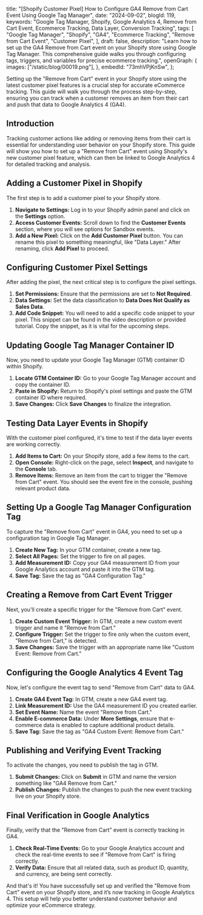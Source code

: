   title:
    "[Shopify Customer Pixel] How to Configure GA4 Remove from Cart Event Using Google Tag Manager",
  date: "2024-09-02",
  blogId: 119,
  keywords:
    "Google Tag Manager, Shopify, Google Analytics 4, Remove from Cart Event, Ecommerce Tracking, Data Layer, Conversion Tracking",
  tags: [
    "Google Tag Manager",
    "Shopify",
    "GA4",
    "Ecommerce Tracking",
    "Remove from Cart Event",
    "Customer Pixel",
  ],
  draft: false,
  description:
    "Learn how to set up the GA4 Remove from Cart event on your Shopify store using Google Tag Manager. This comprehensive guide walks you through configuring tags, triggers, and variables for precise ecommerce tracking.",
  openGraph: {
    images: ["/static/blog/00019.png"],
  },
  embedId: "73mhVPjKnSw",
};

Setting up the "Remove from Cart" event in your Shopify store using the latest customer pixel features is a crucial step for accurate eCommerce tracking. This guide will walk you through the process step-by-step, ensuring you can track when a customer removes an item from their cart and push that data to Google Analytics 4 (GA4).

## Introduction

Tracking customer actions like adding or removing items from their cart is essential for understanding user behavior on your Shopify store. This guide will show you how to set up a "Remove from Cart" event using Shopify's new customer pixel feature, which can then be linked to Google Analytics 4 for detailed tracking and analysis.

## Adding a Customer Pixel in Shopify

The first step is to add a customer pixel to your Shopify store.

1. **Navigate to Settings:** Log in to your Shopify admin panel and click on the **Settings** option.
2. **Access Customer Events:** Scroll down to find the **Customer Events** section, where you will see options for Sandbox events.
3. **Add a New Pixel:** Click on the **Add Customer Pixel** button. You can rename this pixel to something meaningful, like "Data Layer." After renaming, click **Add Pixel** to proceed.

<DataLayerCodeBlock fileName="remove_from_cart.js" />

## Configuring Customer Pixel Settings

After adding the pixel, the next critical step is to configure the pixel settings.

1. **Set Permissions:** Ensure that the permissions are set to **Not Required**.
2. **Data Settings:** Set the data classification to **Data Does Not Qualify as Sales Data**.
3. **Add Code Snippet:** You will need to add a specific code snippet to your pixel. This snippet can be found in the video description or provided tutorial. Copy the snippet, as it is vital for the upcoming steps.

## Updating Google Tag Manager Container ID

Now, you need to update your Google Tag Manager (GTM) container ID within Shopify.

1. **Locate GTM Container ID:** Go to your Google Tag Manager account and copy the container ID.
2. **Paste in Shopify:** Return to Shopify's pixel settings and paste the GTM container ID where required.
3. **Save Changes:** Click **Save Changes** to finalize the integration.

## Testing Data Layer Events in Shopify

With the customer pixel configured, it's time to test if the data layer events are working correctly.

1. **Add Items to Cart:** On your Shopify store, add a few items to the cart.
2. **Open Console:** Right-click on the page, select **Inspect**, and navigate to the **Console** tab.
3. **Remove Items:** Remove an item from the cart to trigger the "Remove from Cart" event. You should see the event fire in the console, pushing relevant product data.

## Setting Up a Google Tag Manager Configuration Tag

To capture the "Remove from Cart" event in GA4, you need to set up a configuration tag in Google Tag Manager.

1. **Create New Tag:** In your GTM container, create a new tag.
2. **Select All Pages:** Set the trigger to fire on all pages.
3. **Add Measurement ID:** Copy your GA4 measurement ID from your Google Analytics account and paste it into the GTM tag.
4. **Save Tag:** Save the tag as "GA4 Configuration Tag."

## Creating a Remove from Cart Event Trigger

Next, you'll create a specific trigger for the "Remove from Cart" event.

1. **Create Custom Event Trigger:** In GTM, create a new custom event trigger and name it "Remove from Cart."
2. **Configure Trigger:** Set the trigger to fire only when the custom event, "Remove from Cart," is detected.
3. **Save Changes:** Save the trigger with an appropriate name like "Custom Event: Remove from Cart."

## Configuring the Google Analytics 4 Event Tag

Now, let's configure the event tag to send "Remove from Cart" data to GA4.

1. **Create GA4 Event Tag:** In GTM, create a new GA4 event tag.
2. **Link Measurement ID:** Use the GA4 measurement ID you created earlier.
3. **Set Event Name:** Name the event "Remove from Cart."
4. **Enable E-commerce Data:** Under **More Settings**, ensure that e-commerce data is enabled to capture additional product details.
5. **Save Tag:** Save the tag as "GA4 Custom Event: Remove from Cart."

## Publishing and Verifying Event Tracking

To activate the changes, you need to publish the tag in GTM.

1. **Submit Changes:** Click on **Submit** in GTM and name the version something like "GA4 Remove from Cart."
2. **Publish Changes:** Publish the changes to push the new event tracking live on your Shopify store.

## Final Verification in Google Analytics

Finally, verify that the "Remove from Cart" event is correctly tracking in GA4.

1. **Check Real-Time Events:** Go to your Google Analytics account and check the real-time events to see if "Remove from Cart" is firing correctly.
2. **Verify Data:** Ensure that all related data, such as product ID, quantity, and currency, are being sent correctly.

And that's it! You have successfully set up and verified the "Remove from Cart" event on your Shopify store, and it’s now tracking in Google Analytics 4. This setup will help you better understand customer behavior and optimize your eCommerce strategy.

